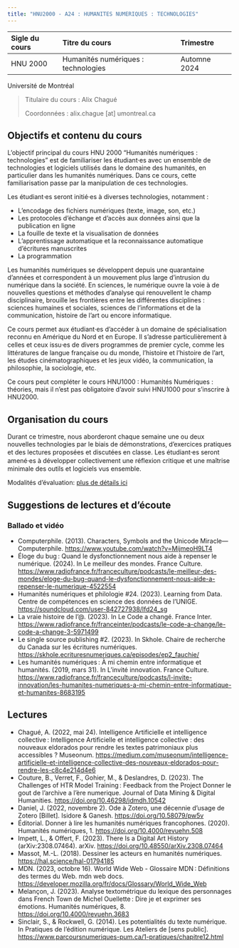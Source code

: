 ```yaml
---
title: "HNU2000 - A24 : HUMANITES NUMERIQUES : TECHNOLOGIES"
---
```


| Sigle du cours | Titre du cours                      | Trimestre    |
| :------------- | :---------------------------------- | :----------- |
| HNU 2000       | Humanités numériques : technologies | Automne 2024 |

Université de Montréal

> Titulaire du cours : Alix Chagué
> 
> Coordonnées : alix.chague [at] umontreal.ca


## Objectifs et contenu du cours

L'objectif principal du cours HNU 2000 "Humanités numériques : technologies" est de familiariser les étudiant·es avec un ensemble de technologies et logiciels utilisés dans le domaine des humanités, en particulier dans les humanités numériques. Dans ce cours, cette familiarisation passe par la manipulation de ces technologies.

Les étudiant·es seront initié·es à diverses technologies, notamment :

- L'encodage des fichiers numériques (texte, image, son, etc.)
- Les protocoles d'échange et d'accès aux données ainsi que la publication en ligne
- La fouille de texte et la visualisation de données
- L'apprentissage automatique et la reconnaissance automatique d'écritures manuscrites
- La programmation

Les humanités numériques se développent depuis une quarantaine d'années et correspondent à un mouvement plus large d'intrusion du numérique dans la société. En sciences, le numérique ouvre la voie à de nouvelles questions et méthodes d'analyse qui renouvellent le champ disciplinaire, brouille les frontières entre les différentes disciplines : sciences humaines et sociales, sciences de l'informations et de la communication, histoire de l'art ou encore informatique. 

Ce cours permet aux étudiant·es d'accéder à un domaine de spécialisation reconnu en Amérique du Nord et en Europe. Il s'adresse particulièrement à celles et ceux issu⸱es de divers programmes de premier cycle, comme les littératures de langue française ou du monde, l'histoire et l'histoire de l'art, les études cinématographiques et les jeux vidéo, la communication, la philosophie, la sociologie, etc.

Ce cours peut compléter le cours HNU1000 : Humanités Numériques : théories, mais il n'est pas obligatoire d'avoir suivi HNU1000 pour s'inscrire à HNU2000.

## Organisation du cours

Durant ce trimestre, nous aborderont chaque semaine une ou deux nouvelles technologies par le biais de démonstrations, d’exercices pratiques et des lectures proposées et discutées en classe. Les étudiant⸱es seront amené⸱es à développer collectivement une réflexion critique et une maîtrise minimale des outils et logiciels vus ensemble.  

Modalités d'évaluation: [plus de détails ici](evaluation.qmd)

## Suggestions de lectures et d'écoute

### Ballado et vidéo

- Computerphile. (2013). Characters, Symbols and the Unicode Miracle—Computerphile. [https://www.youtube.com/watch?v=MijmeoH9LT4](https://www.youtube.com/watch?v=MijmeoH9LT4) 
- Éloge du bug : Quand le dysfonctionnement nous aide à repenser le numérique. (2024). In Le meilleur des mondes. France Culture. [https://www.radiofrance.fr/franceculture/podcasts/le-meilleur-des-mondes/eloge-du-bug-quand-le-dysfonctionnement-nous-aide-a-repenser-le-numerique-4522554](https://www.radiofrance.fr/franceculture/podcasts/le-meilleur-des-mondes/eloge-du-bug-quand-le-dysfonctionnement-nous-aide-a-repenser-le-numerique-4522554) 
- Humanités numériques et philologie #24. (2023). Learning from Data. Centre de compétences en science des données de l’UNIGE. [https://soundcloud.com/user-842727938/lfd24_sg](https://soundcloud.com/user-842727938/lfd24_sg) 
- La vraie histoire de l’@. (2023). In Le Code a changé. France Inter. [https://www.radiofrance.fr/franceinter/podcasts/le-code-a-change/le-code-a-change-3-5971499 ](https://www.radiofrance.fr/franceinter/podcasts/le-code-a-change/le-code-a-change-3-5971499)
- Le single source publishing #2. (2023).  In Skhole. Chaire de recherche du Canada sur les écritures numériques. [https://skhole.ecrituresnumeriques.ca/episodes/ep2_fauchie/](https://skhole.ecrituresnumeriques.ca/episodes/ep2_fauchie/) 
- Les humanités numériques : À mi chemin entre informatique et humanités. (2019, mars 31). In L’invité innovation. France Culture. [https://www.radiofrance.fr/franceculture/podcasts/l-invite-innovation/les-humanites-numeriques-a-mi-chemin-entre-informatique-et-humanites-8683195](https://www.radiofrance.fr/franceculture/podcasts/l-invite-innovation/les-humanites-numeriques-a-mi-chemin-entre-informatique-et-humanites-8683195) 

## Lectures

- Chagué, A. (2022, mai 24). Intelligence Artificielle et intelligence collective : Intelligence Artificielle et intelligence collective : des nouveaux eldorados pour rendre les textes patrimoniaux plus accessibles ? Museonum. [https://medium.com/museonum/intelligence-artificielle-et-intelligence-collective-des-nouveaux-eldorados-pour-rendre-les-c8c4e214d4e6](https://medium.com/museonum/intelligence-artificielle-et-intelligence-collective-des-nouveaux-eldorados-pour-rendre-les-c8c4e214d4e6) 
- Couture, B., Verret, F., Gohier, M., & Deslandres, D. (2023). The Challenges of HTR Model Training : Feedback from the Project Donner le gout de l’archive a l’ère numerique. Journal of Data Mining & Digital Humanities. [https://doi.org/10.46298/jdmdh.10542](https://doi.org/10.46298/jdmdh.10542) 
- Daniel, J. (2022, novembre 2). Ode à Zotero, une décennie d’usage de Zotero [Billet]. Isidore & Ganesh. [https://doi.org/10.58079/pw5v](https://doi.org/10.58079/pw5v) 
- Éditorial. Donner à lire les humanités numériques francophones. (2020). Humanités numériques, 1. [https://doi.org/10.4000/revuehn.508](https://doi.org/10.4000/revuehn.508) 
- Impett, L., & Offert, F. (2023). There Is a Digital Art History (arXiv:2308.07464). arXiv. [https://doi.org/10.48550/arXiv.2308.07464](https://doi.org/10.48550/arXiv.2308.07464) 
- Massot, M.-L. (2018). Dessiner les acteurs en humanités numériques. [https://hal.science/hal-01794185](https://hal.science/hal-01794185) 
- MDN. (2023, octobre 16). World Wide Web - Glossaire MDN : Définitions des termes du Web. mdn web docs. [https://developer.mozilla.org/fr/docs/Glossary/World_Wide_Web](https://developer.mozilla.org/fr/docs/Glossary/World_Wide_Web) 
- Melançon, J. (2023). Analyse textométrique du lexique des personnages dans French Town de Michel Ouellette : Dire je et exprimer ses émotions. Humanités numériques, 8. [https://doi.org/10.4000/revuehn.3683](https://doi.org/10.4000/revuehn.3683)
- Sinclair, S., & Rockwell, G. (2014). Les potentialités du texte numérique. In Pratiques de l’édition numérique. Les Ateliers de [sens public]. [https://www.parcoursnumeriques-pum.ca/1-pratiques/chapitre12.html](https://www.parcoursnumeriques-pum.ca/1-pratiques/chapitre12.html) 
